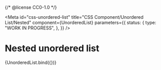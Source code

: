 {/* @license CC0-1.0 */}


<Meta
  id="css-unordered-list"
  title="CSS Component/Unordered List/Nested"
  component={UnorderedList}
  parameters={{
    status: {
      type: "WORK IN PROGRESS",
    },
  }}
/>

# Nested unordered list

<Canvas>
  <Story
    args={{
      items: [
        {
          innerHTML: "Lorem",
        },
        {
          innerHTML: "Ipsum",
          items: [
            {
              innerHTML: "Lorem",
            },
            {
              innerHTML: "Ipsum",
            },
          ],
        },
        {
          innerHTML: "Dolor",
        },
      ],
    }}
    name="Nested"
  >
    {UnorderedList.bind({})}
  </Story>
</Canvas>
